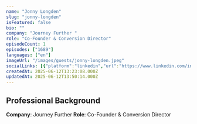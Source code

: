 ```yaml
---
name: "Jonny Longden"
slug: "jonny-longden"
isFeatured: false
bio: ""
company: "Journey Further "
role: "Co-Founder & Conversion Director"
episodeCount: 1
episodes: ["1689"]
languages: ["en"]
imageUrl: "/images/guests/jonny-longden.jpeg"
socialLinks: [{"platform":"linkedin","url":"https://www.linkedin.com/in/jonnylongden/"}]
createdAt: 2025-06-12T13:23:08.000Z
updatedAt: 2025-06-12T13:50:14.000Z
---
```


## Professional Background

**Company**: Journey Further 
**Role**: Co-Founder & Conversion Director
